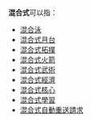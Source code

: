 '''混合式'''可以指：
* [[混合泳|混合泳]]
* [[混合式月台|混合式月台]]
* [[混合式拓撲|混合式拓撲]]
* [[混合式火箭|混合式火箭]]
* [[混合式武術|混合式武術]]
* [[混合式經濟|混合式經濟]]
* [[混合式核心|混合式核心]]
* [[混合式學習|混合式學習]]
* [[混合式自動重送請求|混合式自動重送請求]]

{{disambig|CAT=三字消歧義}}